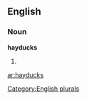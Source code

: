 
==English==

===Noun===
'''hayducks'''

# {{plural of|[[hayduck]]}}

[[Category:English plurals]]

[[ar:hayducks]]